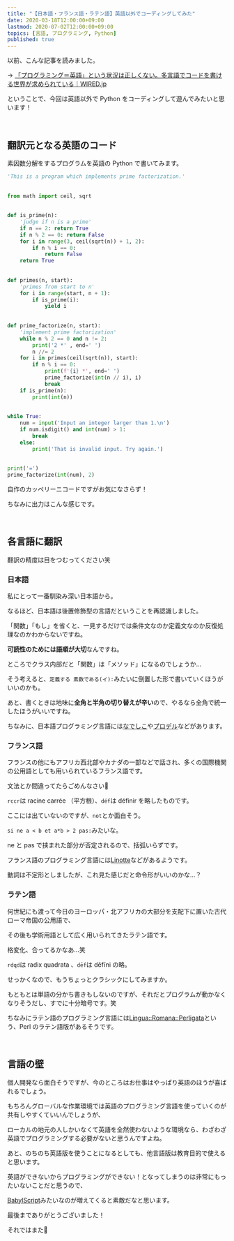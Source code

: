 ```yaml
---
title: "【日本語・フランス語・ラテン語】英語以外でコーディングしてみた"
date: 2020-03-18T12:00:00+09:00
lastmod: 2020-07-02T12:00:00+09:00
topics: [言語, プログラミング, Python]
published: true
---
```


以前、こんな記事を読みました。

→ [「プログラミング＝英語」という状況は正しくない。多言語でコードを書ける世界が求められている｜WIRED.jp](https://wired.jp/2019/08/04/coding-is-for-everyoneas-long-as-you-speak-english/)

ということで、今回は英語以外で Python をコーディングして遊んでみたいと思います！

<!--more-->

<br/>

## 翻訳元となる英語のコード

素因数分解をするプログラムを英語の Python で書いてみます。

```py
'This is a program which implements prime factorization.'
　
　
from math import ceil, sqrt
　
　
def is_prime(n):
    'judge if n is a prime'
    if n == 2: return True
    if n % 2 == 0: return False
    for i in range(3, ceil(sqrt(n)) + 1, 2):
        if n % i == 0:
            return False
    return True
　
　
def primes(n, start):
    'primes from start to n'
    for i in range(start, n + 1):
        if is_prime(i):
            yield i
　
　
def prime_factorize(n, start):
    'implement prime factorization'
    while n % 2 == 0 and n != 2:
        print('2 *' , end=' ')
        n //= 2
    for i in primes(ceil(sqrt(n)), start):
        if n % i == 0:
            print(f'{i} *', end=' ')
            prime_factorize(int(n // i), i)
            break
    if is_prime(n):
        print(int(n))
　
　
while True:
    num = input('Input an integer larger than 1.\n')
    if num.isdigit() and int(num) > 1:
        break
    else:
        print('That is invalid input. Try again.')
　
　
print('=')
prime_factorize(int(num), 2)
```

自作のカッペリーニコードですがお気になさらず！

ちなみに出力はこんな感じです。

<postimage src="jikkou_gamen" ext="png" alt="実行画面" />

<relpos link="pcap-report" />

<br/>

## 各言語に翻訳

翻訳の精度は目をつむってください笑

### 日本語

私にとって一番馴染み深い日本語から。

<postimage src="ja" alt="ja" />

なるほど、日本語は後置修飾型の言語だということを再認識しました。

「関数」「もし」を省くと、一見するだけでは条件文なのか定義文なのか反復処理なのかわからないですね。

**可読性のためには語順が大切**なんですね。

ところでクラス内部だと「関数」は「メソッド」になるのでしょうか…

そう考えると、`定義する 素数である(イ):`みたいに倒置した形で書いていくほうがいいのかも。

あと、書くときは地味に**全角と半角の切り替えが辛い**ので、やるなら全角で統一したほうがいいですね。

ちなみに、日本語プログラミング言語には[なでしこ](https://nadesi.com/top/)や[プロデル](https://rdr.utopiat.net/)などがあります。

### フランス語

フランスの他にもアフリカ西北部やカナダの一部などで話され、多くの国際機関の公用語としても用いられているフランス語です。

文法とか間違ってたらごめんなさい🙏

<postimage src="fr" alt="fr" />

`rccr`は racine carrée （平方根）、`déf`は définir を略したものです。

ここには出ていないのですが、`not`とか面白そう。

`si ne a < b et a*b > 2 pas:`みたいな。

ne と pas で挟まれた部分が否定されるので、括弧いらずです。

フランス語のプログラミング言語には[Linotte](http://langagelinotte.free.fr/)などがあるようです。

動詞は不定形としましたが、これ見た感じだと命令形がいいのかな…？

### ラテン語

何世紀にも渡って今日のヨーロッパ・北アフリカの大部分を支配下に置いた古代ローマ帝国の公用語で、

その後も学術用語として広く用いられてきたラテン語です。

<postimage src="la" alt="la" />

格変化、合ってるかなあ…笑

`rdqd`は radix quadrata 、`dēf`は dēfīni の略。

せっかくなので、もうちょっとクラシックにしてみますか。

<postimage src="cl" alt="classical la" />

もともとは単語の分かち書きもしないのですが、それだとプログラムが動かなくなりそうだし、すでに十分暗号です。笑

ちなみにラテン語のプログラミング言語には[Lingua::Romana::Perligata](https://metacpan.org/pod/Lingua::Romana::Perligata)という、Perl のラテン語版があるそうです。

<br/>

## 言語の壁

個人開発なら面白そうですが、今のところはお仕事はやっぱり英語のほうが喜ばれるでしょう。

もちろんグローバルな作業環境では英語のプログラミング言語を使っていくのが共有しやすくていいんでしょうが、

ローカルの地元の人しかいなくて英語を全然使わないような環境なら、わざわざ英語でプログラミングする必要がないと思うんですよね。

あと、のちのち英語版を使うことになるとしても、他言語版は教育目的で使えると思います。

英語ができないからプログラミングができない！となってしまうのは非常にもったいないことだと思うので、

[BabylScript](http://www.babylscript.com/)みたいなのが増えてくると素敵だなと思います。

最後までありがとうございました！

それではまた👋
